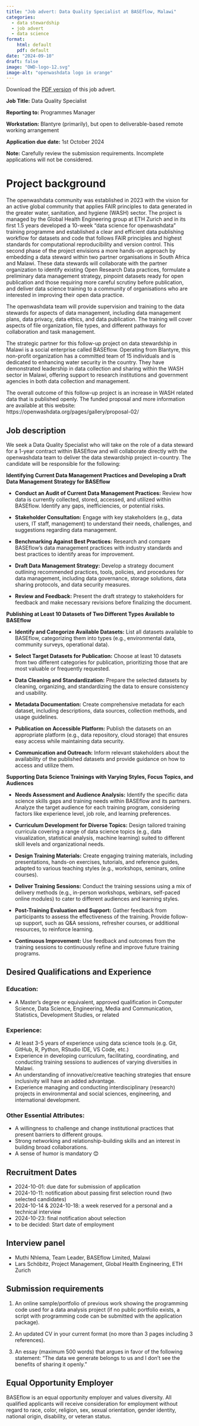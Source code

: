 ```yaml
---
title: "Job advert: Data Quality Specialist at BASEflow, Malawi"
categories:
  - data stewardship
  - job advert
  - data science
format:
    html: default
    pdf: default
date: "2024-09-10"
draft: false
image: "OWD-logo-12.svg"
image-alt: "openwashdata logo in orange"
---
```


Download the [PDF version](path/to/your/file.pdf) of this job advert.

**Job Title:** Data Quality Specialist  

**Reporting to:** Programmes Manager  

**Workstation:** Blantyre (primarily), but open to deliverable-based remote working arrangement  

**Application due date:** 1st October 2024

**Note:** Carefully review the submission requirements. Incomplete applications will not be considered.


# Project background

The openwashdata community was established in 2023 with the vision for an active global community that applies FAIR principles to data generated in the greater water, sanitation, and hygiene (WASH) sector. The project is managed by the Global Health Engineering group at ETH Zurich and in its first 1.5 years developed a 10-week “data science for openwashdata” training programme and established a clear and efficient data publishing workflow for datasets and code that follows FAIR principles and highest standards for computational reproducibility and version control. This second phase of the project envisions a more hands-on approach by embedding a data steward within two partner organisations in South Africa and Malawi. These data stewards will collaborate with the partner organization to identify existing Open Research Data practices, formulate a preliminary data management strategy, pinpoint datasets ready for open publication and those requiring more careful scrutiny before publication, and deliver data science training to a community of organisations who are interested in improving their open data practice. 

The openwashdata team will provide supervision and training to the data stewards for aspects of data management, including data management plans, data privacy, data ethics, and data publication. The training will cover aspects of file organization, file types, and different pathways for collaboration and task management.

The strategic partner for this follow-up project on data stewardship in Malawi is a social enterprise called BASEflow. Operating from Blantyre, this non-profit organization has a committed team of 15 individuals and is dedicated to enhancing water security in the country. They have demonstrated leadership in data collection and sharing within the WASH sector in Malawi, offering support to research institutions and government agencies in both data collection and management. 

The overall outcome of this follow-up project is an increase in WASH related data that is published openly. The funded proposal and more information are available at this website: https://openwashdata.org/pages/gallery/proposal-02/ 

## Job description

We seek a Data Quality Specialist who will take on the role of a data steward for a 1-year contract within BASEflow and will collaborate directly with the openwashdata team to deliver the data stewardship project in-country. The candidate will be responsible for the following:

**Identifying Current Data Management Practices and Developing a Draft Data Management Strategy for BASEflow**

- **Conduct an Audit of Current Data Management Practices:** Review how data is currently collected, stored, accessed, and utilized within BASEflow. Identify any gaps, inefficiencies, or potential risks.

- **Stakeholder Consultation:** Engage with key stakeholders (e.g., data users, IT staff, management) to understand their needs, challenges, and suggestions regarding data management.

- **Benchmarking Against Best Practices:** Research and compare BASEflow's data management practices with industry standards and best practices to identify areas for improvement.

- **Draft Data Management Strategy:** Develop a strategy document outlining recommended practices, tools, policies, and procedures for data management, including data governance, storage solutions, data sharing protocols, and data security measures.

- **Review and Feedback:** Present the draft strategy to stakeholders for feedback and make necessary revisions before finalizing the document.

**Publishing at Least 10 Datasets of Two Different Types Available to BASEflow**

- **Identify and Categorize Available Datasets:** List all datasets available to BASEflow, categorizing them into types (e.g., environmental data, community surveys, operational data).

- **Select Target Datasets for Publication:** Choose at least 10 datasets from two different categories for publication, prioritizing those that are most valuable or frequently requested.

- **Data Cleaning and Standardization:** Prepare the selected datasets by cleaning, organizing, and standardizing the data to ensure consistency and usability.

- **Metadata Documentation:** Create comprehensive metadata for each dataset, including descriptions, data sources, collection methods, and usage guidelines.

- **Publication on Accessible Platform:** Publish the datasets on an appropriate platform (e.g., data repository, cloud storage) that ensures easy access while maintaining data security.

- **Communication and Outreach:** Inform relevant stakeholders about the availability of the published datasets and provide guidance on how to access and utilize them.

**Supporting Data Science Trainings with Varying Styles, Focus Topics, and Audiences**

- **Needs Assessment and Audience Analysis:** Identify the specific data science skills gaps and training needs within BASEflow and its partners. Analyze the target audience for each training program, considering factors like experience level, job role, and learning preferences.

- **Curriculum Development for Diverse Topics:** Design tailored training curricula covering a range of data science topics (e.g., data visualization, statistical analysis, machine learning) suited to different skill levels and organizational needs.

- **Design Training Materials:** Create engaging training materials, including presentations, hands-on exercises, tutorials, and reference guides, adapted to various teaching styles (e.g., workshops, seminars, online courses).

- **Deliver Training Sessions:** Conduct the training sessions using a mix of delivery methods (e.g., in-person workshops, webinars, self-paced online modules) to cater to different audiences and learning styles.

- **Post-Training Evaluation and Support:** Gather feedback from participants to assess the effectiveness of the training. Provide follow-up support, such as Q&A sessions, refresher courses, or additional resources, to reinforce learning.

- **Continuous Improvement:** Use feedback and outcomes from the training sessions to continuously refine and improve future training programs.

## Desired Qualifications and Experience

### Education:

- A Master’s degree or equivalent, approved qualification in Computer Science, Data Science, Engineering, Media and Communication, Statistics, Development Studies, or related 

### Experience:

- At least 3-5 years of experience using data science tools (e.g. Git, GitHub, R, Python, RStudio IDE, VS Code, etc.)
- Experience in developing curriculum, facilitating, coordinating, and conducting training sessions to audiences of varying diversities in Malawi. 
- An understanding of innovative/creative teaching strategies that ensure inclusivity will have an added advantage. 
- Experience managing and conducting interdisciplinary (research) projects in environmental and social sciences, engineering, and international development.

### Other Essential Attributes:

- A willingness to challenge and change institutional practices that present barriers to different groups.
- Strong networking and relationship-building skills and an interest in building broad collaborations.
- A sense of humor is mandatory 😊

## Recruitment Dates

- 2024-10-01: due date for submission of application
- 2024-10-11: notification about passing first selection round (two selected candidates)
- 2024-10-14 & 2024-10-18: a week reserved for a personal and a technical interview
- 2024-10-23: final notification about selection
- to be decided: Start date of employment

## Interview panel

- Muthi Nhlema, Team Leader, BASEflow Limited, Malawi
- Lars Schöbitz, Project Management, Global Health Engineering, ETH Zurich

## Submission requirements

1. An online sample/portfolio of previous work showing the programming code used for a data analysis project (if no public portfolio exists, a script with programming code can be submitted with the application package).

2. An updated CV in your current format (no more than 3 pages including 3 references).

3. An essay (maximum 500 words) that argues in favor of the following statement: “The data we generate belongs to us and I don't see the benefits of sharing it openly.” 

## Equal Opportunity Employer

BASEflow is an equal opportunity employer and values diversity. All qualified applicants will receive consideration for employment without regard to race, color, religion, sex, sexual orientation, gender identity, national origin, disability, or veteran status.




